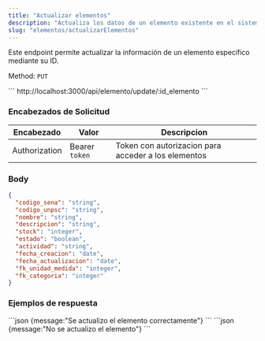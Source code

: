 ```yaml
---
title: "Actualizar elementos"
description: "Actualiza los datos de un elemento existente en el sistema."
slug: "elementos/actualizarElementos"
---
```


Este endpoint permite actualizar la información de un elemento específico mediante su ID.

Method: `PUT`


<Tabs>
  <TabItem label="Endpoint">
  ```
  http://localhost:3000/api/elemento/update/:id_elemento
  ```
  </TabItem>
</Tabs>

<h3>Encabezados de Solicitud</h3>

| Encabezado | Valor | Descripcion
|----------|-------| -------
| Authorization |  Bearer `token` | Token con autorizacion para acceder a los elementos


### Body

```json
{
  "codigo_sena": "string",
  "codigo_unpsc": "string",
  "nombre": "string",
  "descripcion": "string",
  "stock": "integer",
  "estado": "boolean",
  "actividad": "string",
  "fecha_creacion": "date",
  "fecha_actualizacion": "date",
  "fk_unidad_medida": "integer",
  "fk_categoria": "integer"
}
```


<h3>Ejemplos de respuesta</h3>

<Tabs>
  <TabItem label="Status 201">
  ```json
  {message:"Se actualizo el elemento correctamente"}
  ```
  </TabItem>

  <TabItem label="Status 500">
  ```json
  {message:"No se actualizo el elemento"}
  ```
  </TabItem>
</Tabs>